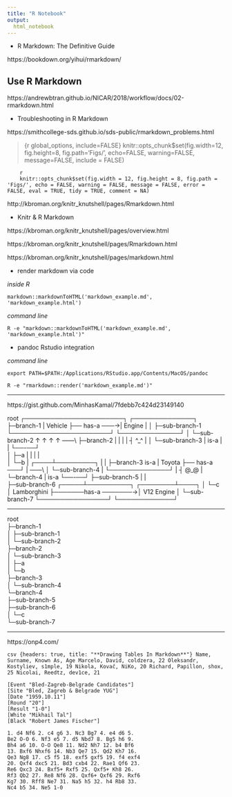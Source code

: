 ```yaml
---
title: "R Notebook"
output: 
  html_notebook
---
```



- R Markdown: The Definitive Guide

https://bookdown.org/yihui/rmarkdown/




## Use R Markdown

https://andrewbtran.github.io/NICAR/2018/workflow/docs/02-rmarkdown.html

- Troubleshooting in R Markdown

https://smithcollege-sds.github.io/sds-public/rmarkdown_problems.html

> {r global_options, include=FALSE}
> knitr::opts_chunk$set(fig.width=12, fig.height=8, fig.path='Figs/', echo=FALSE, warning=FALSE, message=FALSE, include = FALSE)


```
    {r global_options, include=FALSE}
    knitr::opts_chunk$set(fig.width = 12, fig.height = 8, fig.path = 'Figs/', echo = FALSE, warning = FALSE, message = FALSE, error = FALSE, eval = TRUE, tidy = TRUE, comment = NA)
```



http://kbroman.org/knitr_knutshell/pages/Rmarkdown.html

- Knitr & R Markdown

https://kbroman.org/knitr_knutshell/pages/overview.html

https://kbroman.org/knitr_knutshell/pages/Rmarkdown.html

https://kbroman.org/knitr_knutshell/pages/markdown.html

 
- render markdown via code

*inside R*
```
markdown::markdownToHTML('markdown_example.md', 'markdown_example.html')
```

*command line*
```
R -e "markdown::markdownToHTML('markdown_example.md', 'markdown_example.html')"
```


- pandoc Rstudio integration

*command line*
```
export PATH=$PATH:/Applications/RStudio.app/Contents/MacOS/pandoc
```


```
R -e "rmarkdown::render('markdown_example.md')"
```


---

https://gist.github.com/MinhasKamal/7fdebb7c424d23149140

root                         ┌───────────────────────┐             ┌──────────────┐
 ├─branch-1                  |        Vehicle        ├── has-a ───→|    Engine    |
 │  ├─sub-branch-1           └───────────────────────┘             └──────────────┘
 │  └─sub-branch-2                 ↑              ↑                      ↑   ↑                 ------\\
 ├─branch-2                        |              |                      |   |                 ┤ ^_^ |
 │  └─sub-branch-3                 |            is-a                     |   |                 └──-──┘  
 │     ├─a                         |              |                      |   |       
 │     └─b                         |         ┌────┴─────────┐            |   |
 ├─branch-3                       is-a       |    Toyota    ├── has-a ───┘   |                 ------\\
 │  └─sub-branch-4                 |         └──────────────┘                |                 ┤ @_@ |
 └─branch-4                        |                                       is-a                └──-──┘
    ├─sub-branch-5                 |                                         |       
    ├─sub-branch-6           ┌─────┴──────────┐                     ┌────────┴────┐
    │  └─c                   │   Lamborghini  ├───────has-a ───────→│  V12 Engine │
    └─sub-branch-7           └────────────────┘                     └─────────────┘
   
    
---   


root                    
 ├─branch-1             
 │  ├─sub-branch-1          
 │  └─sub-branch-2          
 ├─branch-2             
 │  └─sub-branch-3        
 │     ├─a              
 │     └─b              
 ├─branch-3             
 │  └─sub-branch-4      
 └─branch-4             
    ├─sub-branch-5      
    ├─sub-branch-6      
    │  └─c              
    └─sub-branch-7      
    

---

https://onp4.com/
 
```csv {headers: true, title: "**Drawing Tables In Markdown**"}
Name, Surname, Known As, Age
Marcelo, David, coldzera, 22
Oleksandr, Kostyliev, s1mple, 19
Nikola, Kovač, NiKo, 20
Richard, Papillon, shox, 25
Nicolai, Reedtz, dev1ce, 21
```

```pgn
[Event "Bled-Zagreb-Belgrade Candidates"]
[Site "Bled, Zagreb & Belgrade YUG"]
[Date "1959.10.11"]
[Round "20"]
[Result "1-0"]
[White "Mikhail Tal"]
[Black "Robert James Fischer"]

1. d4 Nf6 2. c4 g6 3. Nc3 Bg7 4. e4 d6 5.               
Be2 O-O 6. Nf3 e5 7. d5 Nbd7 8. Bg5 h6 9. 
Bh4 a6 10. O-O Qe8 11. Nd2 Nh7 12. b4 Bf6 
13. Bxf6 Nhxf6 14. Nb3 Qe7 15. Qd2 Kh7 16. 
Qe3 Ng8 17. c5 f5 18. exf5 gxf5 19. f4 exf4 
20. Qxf4 dxc5 21. Bd3 cxb4 22. Rae1 Qf6 23. 
Re6 Qxc3 24. Bxf5+ Rxf5 25. Qxf5+ Kh8 26. 
Rf3 Qb2 27. Re8 Nf6 28. Qxf6+ Qxf6 29. Rxf6 
Kg7 30. Rff8 Ne7 31. Na5 h5 32. h4 Rb8 33. 
Nc4 b5 34. Ne5 1-0
```





